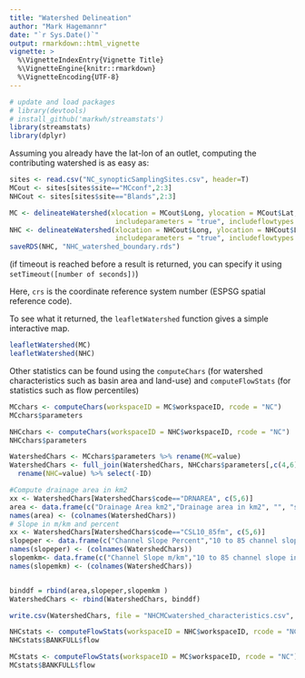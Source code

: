 ```yaml
---
title: "Watershed Delineation"
author: "Mark Hagemannr"
date: "`r Sys.Date()`"
output: rmarkdown::html_vignette
vignette: >
  %\VignetteIndexEntry{Vignette Title}
  %\VignetteEngine{knitr::rmarkdown}
  %\VignetteEncoding{UTF-8}
---
```

```r
# update and load packages
# library(devtools)
# install_github('markwh/streamstats')
library(streamstats)
library(dplyr)
```

Assuming you already have the lat-lon of an outlet, computing the contributing watershed is as easy as:

```r
sites <- read.csv("NC_synopticSamplingSites.csv", header=T)
MCout <- sites[sites$site=="MCconf",2:3]
NHCout <- sites[sites$site=="Blands",2:3]

MC <- delineateWatershed(xlocation = MCout$Long, ylocation = MCout$Lat, crs = 4326, 
                          includeparameters = "true", includeflowtypes = "true")
NHC <- delineateWatershed(xlocation = NHCout$Long, ylocation = NHCout$Lat, crs = 4326, 
                          includeparameters = "true", includeflowtypes = "true")
saveRDS(NHC, "NHC_watershed_boundary.rds")

```

(if timeout is reached before a result is returned, you can specify it using `setTimeout([number of seconds])`)

Here, `crs` is the coordinate reference system number (ESPSG spatial reference code). 

To see what it returned, the `leafletWatershed` function gives a simple interactive map.

```r
leafletWatershed(MC)
leafletWatershed(NHC)
```

Other statistics can be found using the `computeChars` (for watershed characteristics such as basin area and land-use) and `computeFlowStats` (for statistics such as flow percentiles)

```r
MCchars <- computeChars(workspaceID = MC$workspaceID, rcode = "NC")
MCchars$parameters

NHCchars <- computeChars(workspaceID = NHC$workspaceID, rcode = "NC")
NHCchars$parameters

WatershedChars <- MCchars$parameters %>% rename(MC=value)
WatershedChars <- full_join(WatershedChars, NHCchars$parameters[,c(4,6)], by = "code") %>%
  rename(NHC=value) %>% select(-ID)

#Compute drainage area in km2
xx <- WatershedChars[WatershedChars$code=="DRNAREA", c(5,6)]
area <- data.frame(c("Drainage Area km2","Drainage area in km2", "", "square kilometers",  xx*(1.60934^2)), stringsAsFactors = F) 
names(area) <- (colnames(WatershedChars))
# Slope in m/km and percent
xx <- WatershedChars[WatershedChars$code=="CSL10_85fm", c(5,6)]
slopeper <- data.frame(c("Channel Slope Percent","10 to 85 channel slope in percent", "", "percent", xx*(100/5280)),stringsAsFactors = F)
names(slopeper) <- (colnames(WatershedChars))
slopemkm<- data.frame(c("Channel Slope m/km","10 to 85 channel slope in m per km", "", "m per km", xx*(12*2.54/100/1.60934)),stringsAsFactors = F)
names(slopemkm) <- (colnames(WatershedChars))


binddf = rbind(area,slopeper,slopemkm )
WatershedChars <- rbind(WatershedChars, binddf)

write.csv(WatershedChars, file = "NHCMCwatershed_characteristics.csv", row.names = FALSE)
```

```r
NHCstats <- computeFlowStats(workspaceID = NHC$workspaceID, rcode = "NC")
NHCstats$BANKFULL$flow

MCstats <- computeFlowStats(workspaceID = MC$workspaceID, rcode = "NC")
MCstats$BANKFULL$flow
```


